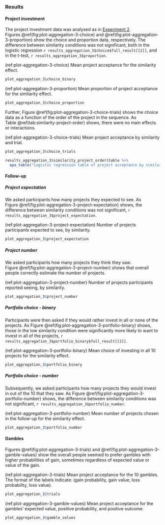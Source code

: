 ### Results

#### Project investment

The project investment data was analysed as in
[Experiment 2](#results-aggregation-2). 
Figures \@ref(fig:plot-aggregation-3-choice)
and \@ref(fig:plot-aggregation-3-proportion) show the choice and proportion
data, respectively. The difference between similarity conditions was not
significant, both in the logistic regression
`r results_aggregation_3$choice$full_result[[2]]`, and in the t-test,
`r results_aggregation_3$proportion`.

(ref:plot-aggregation-3-choice) Mean project acceptance for the similarity effect.

```r
plot_aggregation_3$choice_binary
```

(ref:plot-aggregation-3-proportion) Mean proportion of project acceptance for the similarity effect.

```r
plot_aggregation_3$choice_proportion
```

Further, Figure \@ref(fig:plot-aggregation-3-choice-trials) shows the choice
data as a function of the order of the project in the sequence. As
Table \@ref(tab:similarity-project-order) shows, there were no main effects or
interactions.

(ref:plot-aggregation-3-choice-trials) Mean project acceptance by similarity and trial.

```r
plot_aggregation_3$choice_trials
```

```r
results_aggregation_3$similarity_project_order$table %>%
  apa_table("Logistic regression table of project acceptance by similarity and trial.")
```

#### Follow-up

##### Project expectation

We asked participants how many projects they expected to see. As
Figure \@ref(fig:plot-aggregation-3-project-expectation) shows, the difference
between similarity conditions was not significant,
`r results_aggregation_3$project_expectation`.

(ref:plot-aggregation-3-project-expectation) Number of projects participants expected to see, by similarity.

```r
plot_aggregation_3$project_expectation
```

##### Project number

We asked participants how many projects they think they saw.
Figure \@ref(fig:plot-aggregation-3-project-number) shows that overall people
correctly estimate the number of projects.

(ref:plot-aggregation-3-project-number) Number of projects participants reported seeing, by similarity.

```r
plot_aggregation_3$project_number
```

##### Portfolio choice - binary

Participants were then asked if they would rather invest in all or none of the
projects. As Figure \@ref(fig:plot-aggregation-3-portfolio-binary) shows, those
in the low similarity condition were significantly more likely to want to invest
in all of the projects,
`r results_aggregation_3$portfolio_binary$full_result[[2]]`.

(ref:plot-aggregation-3-portfolio-binary) Mean choice of investing in all 10 projects for the similarity effect.

```r
plot_aggregation_3$portfolio_binary
```

##### Portfolio choice - number

Subsequently, we asked participants how many projects they would invest in out
of the 10 that they saw. As
Figure \@ref(fig:plot-aggregation-3-portfolio-number) shows, the difference
between similarity conditions was not significant,
`r results_aggregation_3$portfolio_number`.

(ref:plot-aggregation-3-portfolio-number) Mean number of projects chosen in the follow-up for the similarity effect.

```r
plot_aggregation_3$portfolio_number
```

#### Gambles

Figures \@ref(fig:plot-aggregation-3-trials)
and \@ref(fig:plot-aggregation-3-gamble-values) show the
overall people seemed to prefer gambles with higher probabilities of gain,
sometimes regardless of expected value or value of the gain.

(ref:plot-aggregation-3-trials) Mean project acceptance for the 10 gambles. The format of the labels indicate: (gain probability, gain value; loss probability, loss value).

```r
plot_aggregation_3$trials
```

(ref:plot-aggregation-3-gamble-values) Mean project acceptance for the gambles'
expected value, positive probability, and positive outcome.

```r
plot_aggregation_3$gamble_values
```
